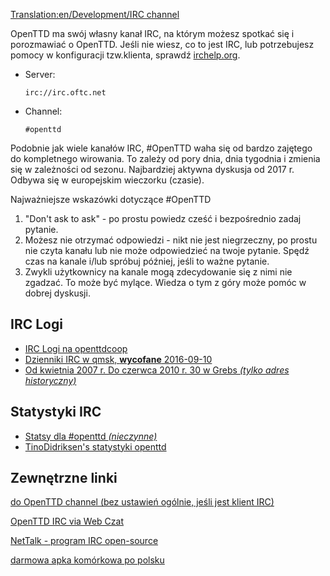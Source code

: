 [[Translation:en/Development/IRC channel]]

OpenTTD ma swój własny kanał IRC, na którym możesz spotkać się i porozmawiać o OpenTTD. Jeśli nie wiesz, co to jest IRC, lub potrzebujesz pomocy w konfiguracji tzw.klienta, sprawdź [http://www.irchelp.org/ irchelp.org].

* Server: <pre>irc://irc.oftc.net</pre>
* Channel: <pre>#openttd</pre>

Podobnie jak wiele kanałów IRC, #OpenTTD waha się od bardzo zajętego do kompletnego wirowania. To zależy od pory dnia, dnia tygodnia i zmienia się w zależności od sezonu. Najbardziej aktywna dyskusja od 2017 r. Odbywa się w europejskim wieczorku (czasie).  

Najważniejsze wskazówki dotyczące #OpenTTD
# "Don't ask to ask" - po prostu powiedz cześć i bezpośrednio zadaj pytanie.
# Możesz nie otrzymać odpowiedzi - nikt nie jest niegrzeczny, po prostu nie czyta kanału lub nie może odpowiedzieć na twoje pytanie. Spędź czas na kanale i/lub spróbuj później, jeśli to ważne pytanie.
# Zwykli użytkownicy na kanale mogą zdecydowanie się z nimi nie zgadzać. To może być mylące. Wiedza o tym z góry może pomóc w dobrej dyskusji.

==IRC Logi==
*[http://webster.openttdcoop.org/index.php?channel=openttd IRC Logi na openttdcoop]
*[http://irclogs.qmsk.net/channels/openttd Dzienniki IRC w qmsk, '''wycofane''' 2016-09-10]
*[http://thegrebs.com/irc/ Od kwietnia 2007 r. Do czerwca 2010 r. 30 w Grebs ''(tylko adres historyczny)'']

==Statystyki IRC==
*[http://electricpotential.net/ircstats/openttd2.html Statsy dla #openttd ''(nieczynne)'']
*[http://alpha.visl.sdu.dk/~tino/pisg/OFTC/openttd.html TinoDidriksen's statystyki openttd]

==Zewnętrzne linki ==

[irc://irc.oftc.net/openttd do OpenTTD channel (bez ustawień ogólnie, jeśli jest klient IRC)]

[http://webchat.oftc.net/?randomnick=1&channels=openttd&prompt=1 OpenTTD IRC via Web Czat]

[http://www.ntalk.de/Nettalk/en/ NetTalk - program IRC open-source]

[http://www.androirc.com/pl/ darmowa apka komórkowa po polsku]